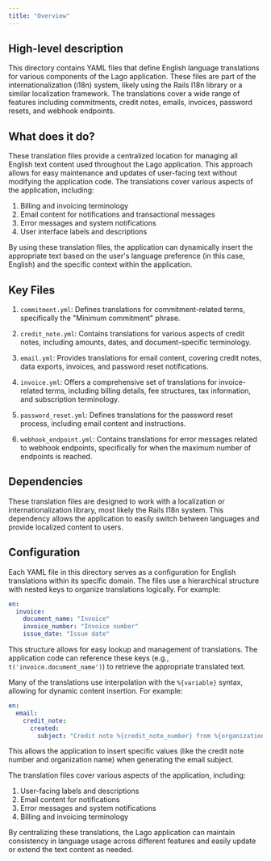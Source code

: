 ```yaml
---
title: "Overview"
---
```


## High-level description
This directory contains YAML files that define English language translations for various components of the Lago application. These files are part of the internationalization (i18n) system, likely using the Rails I18n library or a similar localization framework. The translations cover a wide range of features including commitments, credit notes, emails, invoices, password resets, and webhook endpoints.

## What does it do?
These translation files provide a centralized location for managing all English text content used throughout the Lago application. This approach allows for easy maintenance and updates of user-facing text without modifying the application code. The translations cover various aspects of the application, including:

1. Billing and invoicing terminology
2. Email content for notifications and transactional messages
3. Error messages and system notifications
4. User interface labels and descriptions

By using these translation files, the application can dynamically insert the appropriate text based on the user's language preference (in this case, English) and the specific context within the application.

## Key Files

1. `commitment.yml`: Defines translations for commitment-related terms, specifically the "Minimum commitment" phrase.

2. `credit_note.yml`: Contains translations for various aspects of credit notes, including amounts, dates, and document-specific terminology.

3. `email.yml`: Provides translations for email content, covering credit notes, data exports, invoices, and password reset notifications.

4. `invoice.yml`: Offers a comprehensive set of translations for invoice-related terms, including billing details, fee structures, tax information, and subscription terminology.

5. `password_reset.yml`: Defines translations for the password reset process, including email content and instructions.

6. `webhook_endpoint.yml`: Contains translations for error messages related to webhook endpoints, specifically for when the maximum number of endpoints is reached.

## Dependencies
These translation files are designed to work with a localization or internationalization library, most likely the Rails I18n system. This dependency allows the application to easily switch between languages and provide localized content to users.

## Configuration
Each YAML file in this directory serves as a configuration for English translations within its specific domain. The files use a hierarchical structure with nested keys to organize translations logically. For example:

```yaml
en:
  invoice:
    document_name: "Invoice"
    invoice_number: "Invoice number"
    issue_date: "Issue date"
```

This structure allows for easy lookup and management of translations. The application code can reference these keys (e.g., `t('invoice.document_name')`) to retrieve the appropriate translated text.

Many of the translations use interpolation with the `%{variable}` syntax, allowing for dynamic content insertion. For example:

```yaml
en:
  email:
    credit_note:
      created:
        subject: "Credit note %{credit_note_number} from %{organization_name}"
```

This allows the application to insert specific values (like the credit note number and organization name) when generating the email subject.

The translation files cover various aspects of the application, including:

1. User-facing labels and descriptions
2. Email content for notifications
3. Error messages and system notifications
4. Billing and invoicing terminology

By centralizing these translations, the Lago application can maintain consistency in language usage across different features and easily update or extend the text content as needed.